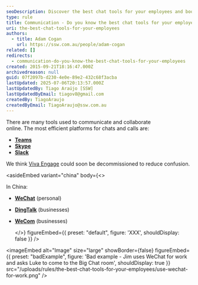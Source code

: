 ```yaml
---
seoDescription: Discover the best chat tools for your employees and boost communication efficiency with Microsoft Teams, Skype, Slack, and more.
type: rule
title: Communication - Do you know the best chat tools for your employees?
uri: the-best-chat-tools-for-your-employees
authors:
  - title: Adam Cogan
    url: https://ssw.com.au/people/adam-cogan
related: []
redirects:
  - communication-do-you-know-the-best-chat-tools-for-your-employees
created: 2015-09-21T18:16:47.000Z
archivedreason: null
guid: 07f2097b-d230-4e0e-89e2-432c68f3acba
lastUpdated: 2025-07-06T20:13:57.000Z
lastUpdatedBy: Tiago Araújo [SSW]
lastUpdatedByEmail: tiagov8@gmail.com
createdBy: TiagoAraujo
createdByEmail: TiagoAraujo@ssw.com.au
---
```


There are many tools used to communicate and collaborate online. The most efficient platforms for chats and calls are:
* **[Teams](https://products.office.com/en-ca/microsoft-teams/group-chat-software)**
* **[Skype](https://www.skype.com/)**
* **[Slack](https://slack.com/)**

We think [Viva Engage](https://www.yammer.com/) could soon be decommissioned to reduce confusion.

<asideEmbed
  variant="china"
  body={<>
    
In China:

* **[WeChat](https://www.wechat.com/)** (personal)
* **[DingTalk](https://www.dingtalk.com/en)** (businesses)
* **[WeCom](https://work.weixin.qq.com/)** (businesses)

  </>}
  figureEmbed={{
    preset: "default",
    figure: 'XXX',
    shouldDisplay: false
  }}
/>

<imageEmbed
  alt="Image"
  size="large"
  showBorder={false}
  figureEmbed={{
    preset: "badExample",
    figure: 'Bad example - Jim uses WeChat for work and asks Luke to come to the Big Chat room',
    shouldDisplay: true
  }}
  src="/uploads/rules/the-best-chat-tools-for-your-employees/use-wechat-for-work.png"
/>
